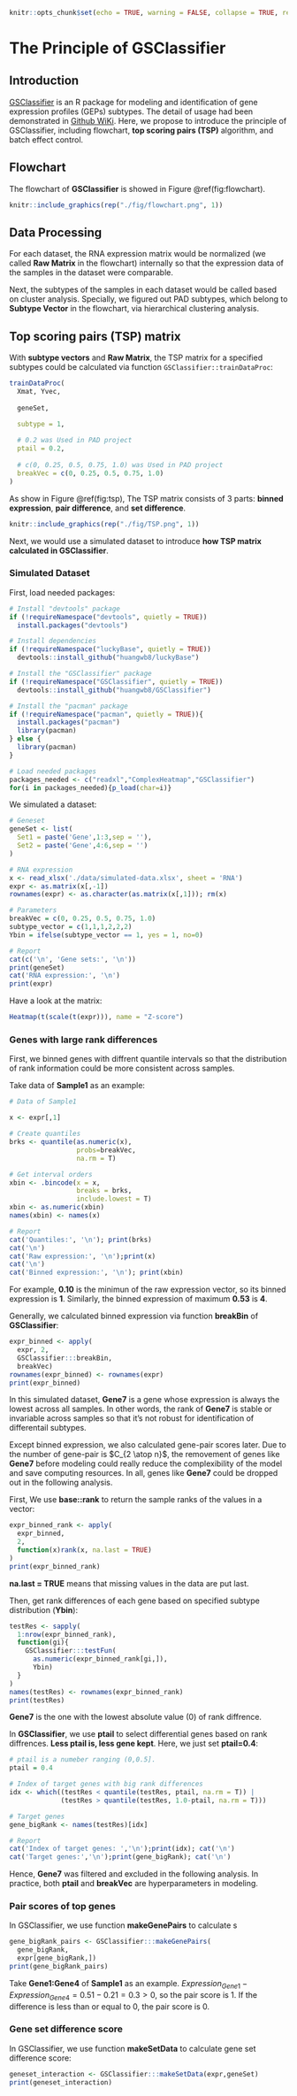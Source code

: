 

```r
knitr::opts_chunk$set(echo = TRUE, warning = FALSE, collapse = TRUE, results = 'hold', comment='#')
```

# The Principle of GSClassifier


## Introduction

[GSClassifier](https://github.com/huangwb8/GSClassifier) is an R package for modeling and identification of gene expression profiles (GEPs) subtypes. The detail of usage had been demonstrated in [Github WiKi](https://github.com/huangwb8/GSClassifier/wiki). Here, we propose to introduce the principle of GSClassifier, including flowchart, **top scoring pairs (TSP)** algorithm, and batch effect control.

## Flowchart

The flowchart of **GSClassifier** is showed in Figure \@ref(fig:flowchart).

```r
knitr::include_graphics(rep("./fig/flowchart.png", 1))
```


## Data Processing

For each dataset, the RNA expression matrix would be normalized (we called **Raw Matrix** in the flowchart) internally so that the expression data of the samples in the dataset were comparable. 

Next, the subtypes of the samples in each dataset would be called based on cluster analysis. Specially, we figured out PAD subtypes, which belong to **Subtype Vector** in the flowchart, via hierarchical clustering analysis.

## Top scoring pairs (TSP) matrix

With **subtype vectors** and **Raw Matrix**, the TSP matrix for a specified subtypes could be calculated via function `GSClassifier::trainDataProc`:

```r
trainDataProc(
  Xmat, Yvec,
  
  geneSet, 

  subtype = 1, 
  
  # 0.2 was Used in PAD project
  ptail = 0.2,
  
  # c(0, 0.25, 0.5, 0.75, 1.0) was Used in PAD project
  breakVec = c(0, 0.25, 0.5, 0.75, 1.0)
)
```

As show in Figure \@ref(fig:tsp), The TSP matrix consists of 3 parts: **binned expression**, **pair difference**, and **set difference**.

```r
knitr::include_graphics(rep("./fig/TSP.png", 1))
```
Next, we would use a simulated dataset to introduce **how TSP matrix calculated in GSClassifier**. 

### Simulated Dataset

First, load needed packages:

```r

# Install "devtools" package
if (!requireNamespace("devtools", quietly = TRUE))
  install.packages("devtools")

# Install dependencies
if (!requireNamespace("luckyBase", quietly = TRUE))
  devtools::install_github("huangwb8/luckyBase")

# Install the "GSClassifier" package
if (!requireNamespace("GSClassifier", quietly = TRUE))
  devtools::install_github("huangwb8/GSClassifier")

# Install the "pacman" package
if (!requireNamespace("pacman", quietly = TRUE)){
  install.packages("pacman")
  library(pacman)
} else {
  library(pacman)
}

# Load needed packages
packages_needed <- c("readxl","ComplexHeatmap","GSClassifier")
for(i in packages_needed){p_load(char=i)}

```

We simulated a dataset:

```r
# Geneset
geneSet <- list(
  Set1 = paste('Gene',1:3,sep = ''),
  Set2 = paste('Gene',4:6,sep = '')
)

# RNA expression
x <- read_xlsx('./data/simulated-data.xlsx', sheet = 'RNA')
expr <- as.matrix(x[,-1])
rownames(expr) <- as.character(as.matrix(x[,1])); rm(x)

# Parameters
breakVec = c(0, 0.25, 0.5, 0.75, 1.0)
subtype_vector = c(1,1,1,2,2,2)
Ybin = ifelse(subtype_vector == 1, yes = 1, no=0)

# Report
cat(c('\n', 'Gene sets:', '\n'))
print(geneSet)
cat('RNA expression:', '\n')
print(expr)

```

Have a look at the matrix:

```r
Heatmap(t(scale(t(expr))), name = "Z-score")
```

### Genes with large rank differences

First, we binned genes with diffrent quantile intervals so that the distribution of rank information could be more consistent across samples.

Take data of **Sample1** as an example:

```r

# Data of Sample1

x <- expr[,1]

# Create quantiles  
brks <- quantile(as.numeric(x), 
                 probs=breakVec, 
                 na.rm = T)

# Get interval orders
xbin <- .bincode(x = x, 
                 breaks = brks, 
                 include.lowest = T)
xbin <- as.numeric(xbin)
names(xbin) <- names(x)

# Report
cat('Quantiles:', '\n'); print(brks)
cat('\n')
cat('Raw expression:', '\n');print(x)
cat('\n')
cat('Binned expression:', '\n'); print(xbin)
```

For example, **0.10** is the minimun of the raw expression vector, so its binned expression is **1**. Similarly, the binned expression of maximum **0.53** is **4**.  

Generally, we calculated binned expression via function **breakBin** of **GSClassifier**:

```r
expr_binned <- apply(
  expr, 2, 
  GSClassifier:::breakBin,
  breakVec)
rownames(expr_binned) <- rownames(expr)
print(expr_binned)
```

In this simulated dataset, **Gene7** is a gene whose expression is always the lowest across all samples. In other words, the rank of **Gene7** is stable or invariable across samples so that it's not robust for identification of differentail subtypes. 

Except binned expression, we also calculated gene-pair scores later. Due to the number of gene-pair is $C_{2 \atop n}$, the removement of genes like **Gene7** before modeling could really reduce the complexibility of the model and save computing resources. In all, genes like **Gene7** could be dropped out in the following analysis.

First, We use **base::rank** to return the sample ranks of the values in a vector:

```r
expr_binned_rank <- apply(
  expr_binned, 
  2, 
  function(x)rank(x, na.last = TRUE)
)
print(expr_binned_rank)
```

**na.last = TRUE** means that missing values in the data are put last.

Then, get rank differences of each gene based on specified subtype distribution (**Ybin**):

```r
testRes <- sapply(
  1:nrow(expr_binned_rank), 
  function(gi){
    GSClassifier:::testFun(
      as.numeric(expr_binned_rank[gi,]), 
      Ybin)
  }
)
names(testRes) <- rownames(expr_binned_rank)
print(testRes)
```

**Gene7** is the one with the lowest absolute value (0) of rank diffrence.

In **GSClassifier**, we use **ptail** to select differential genes based on rank diffrences. **Less ptail is, less gene kept**. Here, we just set **ptail=0.4**:

```r

# ptail is a numeber ranging (0,0.5].
ptail = 0.4

# Index of target genes with big rank differences
idx <- which((testRes < quantile(testRes, ptail, na.rm = T)) | 
             (testRes > quantile(testRes, 1.0-ptail, na.rm = T)))

# Target genes
gene_bigRank <- names(testRes)[idx]

# Report
cat('Index of target genes: ','\n');print(idx); cat('\n')
cat('Target genes:','\n');print(gene_bigRank); cat('\n')
```

Hence, **Gene7** was filtered and excluded in the following analysis. In practice, both **ptail** and **breakVec** are hyperparameters in modeling.

### Pair scores of top genes

In GSClassifier, we use function **makeGenePairs** to calculate s

```r
gene_bigRank_pairs <- GSClassifier:::makeGenePairs(
  gene_bigRank, 
  expr[gene_bigRank,])
print(gene_bigRank_pairs)
```

Take **Gene1:Gene4** of **Sample1** as an example. $Expression_{Gene1} - Expression_{Gene4} = 0.51-0.21 = 0.3 > 0$, so the pair score is 1. If the difference is less than or equal to 0, the pair score is 0.

### Gene set difference score

In GSClassifier, we use function **makeSetData** to calculate gene set difference score:

```r
geneset_interaction <- GSClassifier:::makeSetData(expr,geneSet)
print(geneset_interaction)
```





















